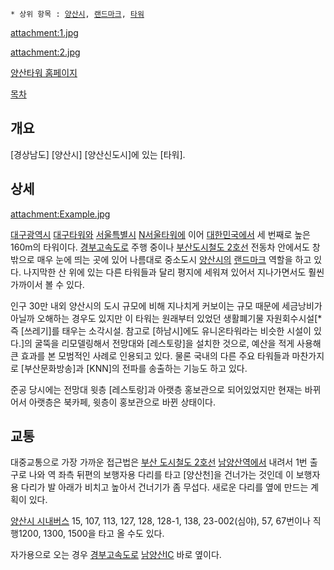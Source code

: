  * 상위 항목 : [[양산시]], [[랜드마크]], [[타워]]

attachment:1.jpg

attachment:2.jpg

[http://www.yangsantower.com/ 양산타워 홈페이지 ]

[[목차]]

== 개요 ==
[경상남도] [양산시] [양산신도시]에 있는 [타워].

== 상세 ==
attachment:Example.jpg

[[대구광역시]] [[대구타워]]와 [[서울특별시]] [[N서울타워]]에 이어 [[대한민국]]에서 세 번째로 높은 160m의 타워이다. [[경부고속도로]] 주행 중이나 [[부산도시철도 2호선]] 전동차 안에서도 창 밖으로 매우 눈에 띄는 곳에 있어 나름대로 중소도시 [[양산시]]의 [[랜드마크]] 역할을 하고 있다. 나지막한 산 위에 있는 다른 타워들과 달리 평지에 세워져 있어서 지나가면서도 훨씬 가까이서 볼 수 있다.

인구 30만 내외 양산시의 도시 규모에 비해 지나치게 커보이는 규모 때문에 세금낭비가 아닐까 오해하는 경우도 있지만 이 타워는 원래부터 있었던 생활폐기물 자원회수시설[* 즉 [쓰레기]를 태우는 소각시설. 참고로 [하남시]에도 유니온타워라는 비슷한 시설이 있다.]의 굴뚝을 리모델링해서 전망대와 [레스토랑]을 설치한 것으로, 예산을 적게 사용해 큰 효과를 본 모범적인 사례로 인용되고 있다. 물론 국내의 다른 주요 타워들과 마찬가지로 [부산문화방송]과 [KNN]의 전파를 송출하는 기능도 하고 있다.

준공 당시에는 전망대 윗층 [레스토랑]과 아랫층 홍보관으로 되어있었지만 현재는 바뀌어서 아랫층은 북카페, 윗층이 홍보관으로 바뀐 상태이다.
== 교통 ==
대중교통으로 가장 가까운 접근법은 [[부산 도시철도 2호선]] [[남양산역]]에서 내려서 1번 출구로 나와 역 좌측 뒤편의 보행자용 다리를 타고 [양산천]을 건너가는 것인데 이 보행자용 다리가 발 아래가 비치고 높아서 건너기가 좀 무섭다. 새로운 다리를 옆에 만드는 계획이 있다.

[[양산시 시내버스]] 15, 107, 113, 127, 128, 128-1, 138, 23-002(심야), 57, 67번이나 직행1200, 1300, 1500을 타고 올 수도 있다.

자가용으로 오는 경우 [[경부고속도로]] [[남양산IC]] 바로 옆이다.
